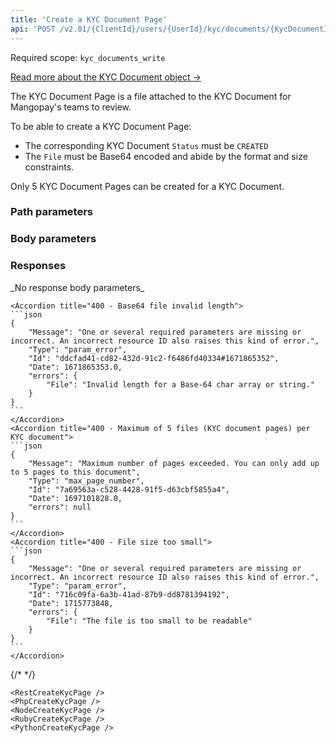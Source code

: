 ```yaml
---
title: 'Create a KYC Document Page'  
api: 'POST /v2.01/{ClientId}/users/{UserId}/kyc/documents/{KycDocumentId}/pages'  
---
```




Required scope: `kyc_documents_write`

[Read more about the KYC Document object →](/api-reference/kyc-documents/kyc-document-object)

The KYC Document Page is a file attached to the KYC Document for Mangopay's teams to review.  

To be able to create a KYC Document Page:  
- The corresponding KYC Document `Status` must be `CREATED`  
- The `File` must be Base64 encoded and abide by the format and size constraints.  

Only 5 KYC Document Pages can be created for a KYC Document.  

### Path parameters  

<UserId />  

<KycDocumentId />  

### Body parameters  

<File />  

### Responses  

<AccordionGroup>

<Accordion title="204 - No content (upload successful)">
_No response body parameters_
</Accordion>

</AccordionGroup>  
<AccordionGroup>  

    <Accordion title="400 - Base64 file invalid length">
    ```json
    {
        "Message": "One or several required parameters are missing or incorrect. An incorrect resource ID also raises this kind of error.",
        "Type": "param_error",
        "Id": "ddcfad41-cd82-432d-91c2-f6486fd40334#1671865352",
        "Date": 1671865353.0,
        "errors": {
            "File": "Invalid length for a Base-64 char array or string."
        }
    }  
    ```  
    </Accordion>
    <Accordion title="400 - Maximum of 5 files (KYC document pages) per KYC document">
    ```json 
    {
        "Message": "Maximum number of pages exceeded. You can only add up to 5 pages to this document",
        "Type": "max_page_number",
        "Id": "7a69563a-c528-4428-91f5-d63cbf5855a4",
        "Date": 1697101828.0,
        "errors": null
    }  
    ```
    </Accordion>
    <Accordion title="400 - File size too small">
    ```json 
    {
        "Message": "One or several required parameters are missing or incorrect. An incorrect resource ID also raises this kind of error.",
        "Type": "param_error",
        "Id": "716c09fa-6a3b-41ad-87b9-dd8781394192",
        "Date": 1715773848,
        "errors": {
            "File": "The file is too small to be readable"
        }
    }
    ```
    </Accordion>

</AccordionGroup>  

{/* <ResponseExample></ResponseExample>   */}

<RequestExample>  
  
    <RestCreateKycPage />
    <PhpCreateKycPage />
    <NodeCreateKycPage />
    <RubyCreateKycPage />
    <PythonCreateKycPage />

</RequestExample>
